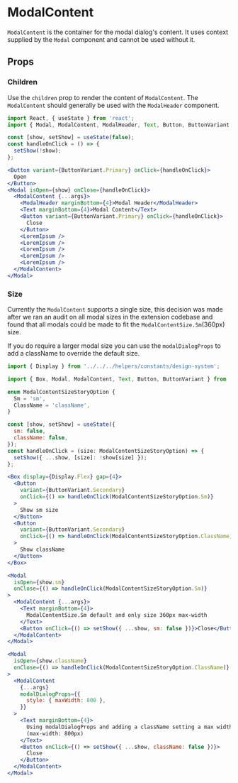 

# ModalContent

`ModalContent` is the container for the modal dialog's content. It uses context supplied by the `Modal` component and cannot be used without it.

<Canvas>
  <Story id="components-componentlibrary-modalcontent--default-story" />
</Canvas>

## Props

<ArgsTable of={ModalContent} />

### Children

Use the `children` prop to render the content of `ModalContent`. The `ModalContent` should generally be used with the `ModalHeader` component.

<Canvas>
  <Story id="components-componentlibrary-modalcontent--children" />
</Canvas>

```jsx
import React, { useState } from 'react';
import { Modal, ModalContent, ModalHeader, Text, Button, ButtonVariant } from '../../component-library';

const [show, setShow] = useState(false);
const handleOnClick = () => {
  setShow(!show);
};

<Button variant={ButtonVariant.Primary} onClick={handleOnClick}>
  Open
</Button>
<Modal isOpen={show} onClose={handleOnClick}>
  <ModalContent {...args}>
    <ModalHeader marginBottom={4}>Modal Header</ModalHeader>
    <Text marginBottom={4}>Modal Content</Text>
    <Button variant={ButtonVariant.Primary} onClick={handleOnClick}>
      Close
    </Button>
    <LoremIpsum />
    <LoremIpsum />
    <LoremIpsum />
    <LoremIpsum />
    <LoremIpsum />
  </ModalContent>
</Modal>
```

### Size

Currently the `ModalContent` supports a single size, this decision was made after we ran an audit on all modal sizes in the extension codebase and found that all modals could be made to fit the `ModalContentSize.Sm`(360px) size.

If you do require a larger modal size you can use the `modalDialogProps` to add a className to override the default size.

<Canvas>
  <Story id="components-componentlibrary-modalcontent--size" />
</Canvas>

```jsx
import { Display } from '../../../helpers/constants/design-system';

import { Box, Modal, ModalContent, Text, Button, ButtonVariant } from '../../component-library';

enum ModalContentSizeStoryOption {
  Sm = 'sm',
  ClassName = 'className',
}

const [show, setShow] = useState({
  sm: false,
  className: false,
});
const handleOnClick = (size: ModalContentSizeStoryOption) => {
  setShow({ ...show, [size]: !show[size] });
};

<Box display={Display.Flex} gap={4}>
  <Button
    variant={ButtonVariant.Secondary}
    onClick={() => handleOnClick(ModalContentSizeStoryOption.Sm)}
  >
    Show sm size
  </Button>
  <Button
    variant={ButtonVariant.Secondary}
    onClick={() => handleOnClick(ModalContentSizeStoryOption.ClassName)}
  >
    Show className
  </Button>
</Box>

<Modal
  isOpen={show.sm}
  onClose={() => handleOnClick(ModalContentSizeStoryOption.Sm)}
>
  <ModalContent {...args}>
    <Text marginBottom={4}>
      ModalContentSize.Sm default and only size 360px max-width
    </Text>
    <Button onClick={() => setShow({ ...show, sm: false })}>Close</Button>
  </ModalContent>
</Modal>

<Modal
  isOpen={show.className}
  onClose={() => handleOnClick(ModalContentSizeStoryOption.ClassName)}
>
  <ModalContent
    {...args}
    modalDialogProps={{
      style: { maxWidth: 800 },
    }}
  >
    <Text marginBottom={4}>
      Using modalDialogProps and adding a className setting a max width
      (max-width: 800px)
    </Text>
    <Button onClick={() => setShow({ ...show, className: false })}>
      Close
    </Button>
  </ModalContent>
</Modal>
```
